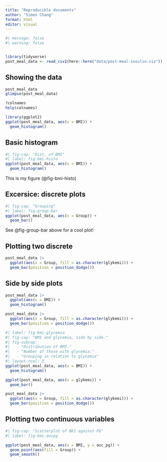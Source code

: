 ```yaml
---
title: "Reproducible documents"
author: "Simon Chang"
format: html
editor: visual
---
```


```r
#| message: false
#| warning: false


library(tidyverse)
post_meal_data <- read_csv2(here::here("data/post-meal-insulin.csv"))
```


## Showing the data

```r
post_meal_data
glimpse(post_meal_data)
```

```r
?colnames
help(colnames)
```

```r
library(ggplot2)
ggplot(post_meal_data, aes(x = BMI)) +
  geom_histogram()
```
## Basic histogram

```r
#| fig-cap: "Dist. of BMI"
#| label: fig-bmi-histo
ggplot(post_meal_data, aes(x = BMI)) +
  geom_histogram()
```
This is my figure (@fig-bmi-histo)

## Excersice: discrete plots
```r
#| fig-cap: "Grouping"
#| label: fig-group-bar
ggplot(post_meal_data, aes(x = Group)) +
  geom_bar()
```

See @fig-group-bar above for a cool plot!

## Plotting two discrete

```r
post_meal_data |>
  ggplot(aes(x = Group, fill = as.character(glykemi))) +
  geom_bar(position = position_dodge())
```

## Side by side plots

```r
post_meal_data |>
  ggplot(aes(x = BMI)) +
  geom_histogram()
```
```r
post_meal_data |>
  ggplot(aes(x = Group, fill = as.character(glykemi))) +
  geom_bar(position = position_dodge())
```
```r
#| label: fig-bmi-glycemia
#| fig-cap: "BMI and glycemia, side by side."
#| fig-subcap:
#|   - "Distribution of BMI."
#|   - "Number of those with glycemia."
#|   - "Grouping in relation to glycemia"
#| layout-ncol: 3
ggplot(post_meal_data, aes(x = BMI)) +
  geom_histogram()

ggplot(post_meal_data, aes(x = glykemi)) +
  geom_bar()

post_meal_data |>
  ggplot(aes(x = Group, fill = as.character(glykemi))) +
  geom_bar(position = position_dodge())
```
## Plotting two continuous variables

```r
#| fig-cap: "Scatterplot of BKI against PG"
#| label: fig-bmi-aucpg

ggplot(post_meal_data, aes(x = BMI, y = auc_pg)) +
  geom_point(aes(fill = Group)) +
  geom_smooth()

```
